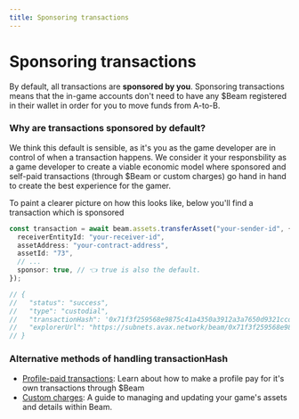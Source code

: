 ```yaml
---
title: Sponsoring transactions
---
```


# Sponsoring transactions

By default, all transactions are **sponsored by you**. Sponsoring transactions means that the in-game accounts don't need to have any $Beam registered in their wallet in order for you to move funds from A-to-B.

### Why are transactions sponsored by default?

We think this default is sensible, as it's you as the game developer are in control of when a transaction happens. We consider it your responsbility as a game developer to create a viable economic model where sponsored and self-paid transactions (through $Beam or custom charges) go hand in hand to create the best experience for the gamer.

To paint a clearer picture on how this looks like, below you'll find a transaction which is sponsored

```typescript
const transaction = await beam.assets.transferAsset("your-sender-id", {
  receiverEntityId: "your-receiver-id",
  assetAddress: "your-contract-address",
  assetId: "73",
  // ...
  sponsor: true, // 👈 true is also the default.
});

// {
//   "status": "success",
//   "type": "custodial",
//   "transactionHash": '0x71f3f259568e9875c41a4350a3912a3a7650d9321ccd1d57641241128b4e504f',
//   "explorerUrl": "https://subnets.avax.network/beam/0x71f3f259568e9875c41a4350a3912a3a7650d9321ccd1d57641241128b4e504f"
// }
```

### Alternative methods of handling transactionHash

- [Profile-paid transactions](/service/transactions/profile-paid-transactions): Learn about how to make a profile pay for it's own transactions through $Beam
- [Custom charges](/service/transactions/custom-charges): A guide to managing and updating your game's assets and details within Beam.
